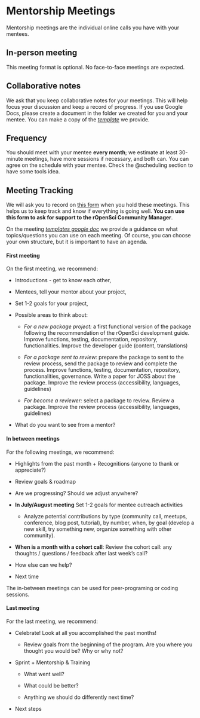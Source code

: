 # Mentorship Meetings

Mentorship meetings are the individual online calls you have with your mentees.

::: callout-note
## In-person meeting

This meeting format is optional. No face-to-face meetings are expected.
:::

## Collaborative notes

We ask that you keep collaborative notes for your meetings. This will help focus your discussion and keep a record of progress. If you use Google Docs, please create a document in the folder we created for you and your mentee. You can make a copy of the [*template*](https://docs.google.com/document/u/0/d/1vjmfbjv9ABJ6fkbtQRMFPydJZ3ypKOIpZ-xf7_iBhvo/edit) we provide.

## Frequency

You should meet with your mentee **every month**; we estimate at least 30-minute meetings, have more sessions if necessary, and both can. You can agree on the schedule with your mentee. Check the @scheduling section to have some tools idea. 

## Meeting Tracking

We will ask you to record on [this form]() when you hold these meetings. This helps us to keep track and know if everything is going well. **You can use this form to ask for support to the rOpenSci Community Manager**.

On the meeting [*templates google doc*](https://docs.google.com/document/u/0/d/1vjmfbjv9ABJ6fkbtQRMFPydJZ3ypKOIpZ-xf7_iBhvo/edit) we provide a guidance on what topics/questions you can use on each meeting. Of course, you can choose your own structure, but it is important to have an agenda.

#### First meeting

On the first meeting, we recommend:

-   Introductions - get to know each other,

-   Mentees, tell your mentor about your project,

-   Set 1-2 goals for your project,

-   Possible areas to think about:

    - *For a new package project:* a first functional version of the package following the recommendation of the rOpenSci development guide. Improve functions, testing, documentation, repository, functionalities. Improve the developer guide (content, translations)

    - *For a package sent to review:* prepare the package to sent to the review process, send the package to review and complete the process. Improve functions, testing, documentation, repository, functionalities, governance. Write a paper for JOSS about the package. Improve the review process (accessibility, languages, guidelines)

    - *For become a reviewer:* select a package to review. Review a package. Improve the review process (accessibility, languages, guidelines)

-   What do you want to see from a mentor?

#### In between meetings

For the following meetings, we recommend:

-   Highlights from the past month + Recognitions (anyone to thank or appreciate?)

-   Review goals & roadmap

  -   Are we progressing? Should we adjust anywhere?

  -   **In July/August meeting** Set 1-2 goals for mentee outreach activities

        -   Analyze potential contributions by type (community call, meetups, conference, blog post, tutorial), by number, when, by goal (develop a new skill, try something new, organize something with other community).

  -   **When is a month with a cohort call**: Review the cohort call: any thoughts / questions / feedback after last week’s call?

-   How else can we help?

-   Next time

The in-between meetings can be used for peer-programing or coding sessions. 

#### Last meeting

For the last meeting, we recommend:

-   Celebrate! Look at all you accomplished the past months!

    -   Review goals from the beginning of the program. Are you where you thought you would be? Why or why not?

-   Sprint + Mentorship & Training

    -   What went well?

    -   What could be better?

    -   Anything we should do differently next time?

-   Next steps
